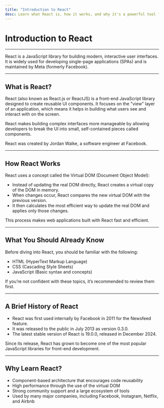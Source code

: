 ```yaml
---
title: "Introduction to React"
desc: Learn what React is, how it works, and why it's a powerful tool for building modern web applications
---
```


# Introduction to React

---

React is a JavaScript library for building modern, interactive user interfaces. It is widely used for developing single-page applications (SPAs) and is maintained by Meta (formerly Facebook).

---

## What is React?

React (also known as React.js or ReactJS) is a front-end JavaScript library designed to create reusable UI components. It focuses on the "view" layer of an application, which means it helps in building what users see and interact with on the screen.

React makes building complex interfaces more manageable by allowing developers to break the UI into small, self-contained pieces called components.

React was created by Jordan Walke, a software engineer at Facebook.

---

## How React Works

React uses a concept called the Virtual DOM (Document Object Model):

- Instead of updating the real DOM directly, React creates a virtual copy of the DOM in memory.
- When changes occur, React compares the new virtual DOM with the previous version.
- It then calculates the most efficient way to update the real DOM and applies only those changes.

This process makes web applications built with React fast and efficient.

---

## What You Should Already Know

Before diving into React, you should be familiar with the following:

- HTML (HyperText Markup Language)
- CSS (Cascading Style Sheets)
- JavaScript (Basic syntax and concepts)

If you’re not confident with these topics, it’s recommended to review them first.

---

## A Brief History of React

- React was first used internally by Facebook in 2011 for the Newsfeed feature.
- It was released to the public in July 2013 as version 0.3.0.
- The latest stable version of React is 19.0.0, released in December 2024.

Since its release, React has grown to become one of the most popular JavaScript libraries for front-end development.

---

## Why Learn React?

- Component-based architecture that encourages code reusability
- High performance through the use of the virtual DOM
- Strong community support and a large ecosystem of tools
- Used by many major companies, including Facebook, Instagram, Netflix, and Airbnb
